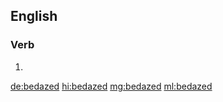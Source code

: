==English==

===Verb===
{{head|en|verb form}}

# {{en-past of|bedaze}}

[[de:bedazed]]
[[hi:bedazed]]
[[mg:bedazed]]
[[ml:bedazed]]
